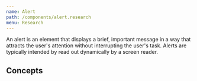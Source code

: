 ```yaml
---
name: Alert
path: /components/alert.research
menu: Research
---
```


An alert is an element that displays a brief, important message in a way that attracts the user's attention without interrupting the user's task. Alerts are typically intended by read out dynamically by a screen reader.


<ComponentCoverage component="Alert" />


## Concepts

<Concepts component="Alert" />
